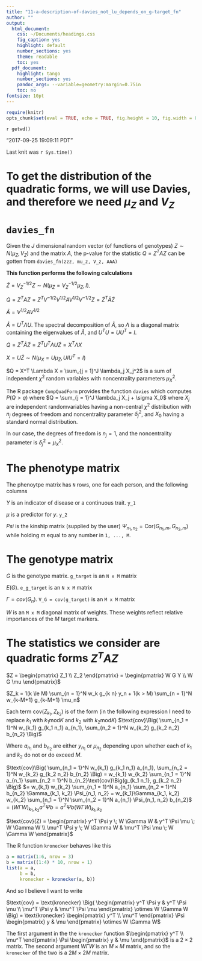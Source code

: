 ```yaml
---
title: "11-a-description-of-davies_not_lu_depends_on_g-target_fn"
author: ""
output:
  html_document:
    css: ~/Documents/headings.css
    fig_caption: yes
    highlight: default
    number_sections: yes
    theme: readable
    toc: yes
  pdf_document:
    highlight: tango
    number_sections: yes
    pandoc_args: --variable=geometry:margin=0.75in
    toc: no
fontsize: 10pt
---
```

<A NAME="top"> </A>

```r
require(knitr)
opts_chunk$set(eval = TRUE, echo = TRUE, fig.height = 10, fig.width = 8, tidy=FALSE)
```

`r getwd()`  

"2017-09-25 19:09:11 PDT"

Last knit was `r Sys.time()`


# To get the distribution of the quadratic forms, we will use Davies, and therefore we need $\mu_Z$ and $V_Z$

# `davies_fn`

Given the $J$ dimensional random vector (of functions of genotypes) $Z \sim N \big( \mu_Z, V_Z \big)$ and the matrix $A$, 
the p-value for the statistic $Q = Z^T A Z$ can be gotten from `davies_fn(zzz, mu_z, V_z, AAA)`

**This function performs the following calculations**

$\tilde{Z} = V_{Z}^{-1/2} Z \sim N \big( \mu_{\tilde{Z}} = V_{Z}^{-1/2} \mu_Z, I \big)$.

$Q = Z^T A Z = Z^T V^{-1/2} V^{1/2} A V^{1/2} V^{-1/2} Z = \tilde{Z}^T \tilde{A} \tilde{Z}$

$\tilde{A} = V^{1/2} A V^{1/2}$

$\tilde{A} = U^T \Lambda U$. The spectral decomposition of $\tilde{A}$, so $\Lambda$ is a diagonal matrix containing the eigenvalues of $\tilde{A}$, and $U^T U = U U^T = I$.

$Q = \tilde{Z}^T \tilde{A} \tilde{Z} = \tilde{Z}^T U^T \Lambda U \tilde{Z} = X^T \Lambda X$

$X = U \tilde{Z} \sim N \big( \mu_X = U \mu_{\tilde{Z}}, U I U^T = I)$

$Q = X^T \Lambda X = \sum_{j = 1}^J \lambda_j X_j^2$ is a sum of independent $\chi^2$ random variables with noncentrality parameters $\mu_X^2$.

The R package `CompQuadForm` provides the function `davies` which computes $P(Q > q)$ where $Q = \sum_{j = 1}^J \lambda_j X_j + \sigma X_0$ where $X_j$ are independent randomvariables having a non-central $\chi^2$ distribution with $n_j$ degrees of freedom and noncentrality parameter $\delta_j^2$, and $X_0$ having a standard normal distribution.

In our case, the degrees of freedom is $n_j = 1$, and the noncentrality parameter is $\delta_j^2 = \mu_X^2$.

# The phenotype matrix

The phenoytpe matrix has `N` rows, one for each person, and the following columns

$Y$ is an indicator of disease or a continuous trait.  `y_1`

$\mu$ is a predictor for $y$.  `y_2`

$Psi$ is the kinship matrix (supplied by the user) $\Psi_{n_1, n_2} = \text{Cor}(G_{n_1, m}, G_{n_2, m})$ while holding $m$ equal to any number in `1, ..., M`.


# The genotype matrix

$G$  is the genotype matrix. `g_target` is an `N x M` matrix

$E(G)$. `e_g_target` is an `N x M` matrix

$\Gamma = cov(G_n)$. `V_G = cov(g_target)` is an `M x M` matrix

$W$ is an `M x M` diagonal matrix of weights.  These weights reflect relative importances of the $M$ target markers.

# The statistics we consider are quadratic forms $Z^T A Z$


$Z = \begin{pmatrix}
Z_1 \\
Z_2
\end{pmatrix} = \begin{pmatrix}
W G Y \\
W G \mu
\end{pmatrix}$

$Z_k = 1(k \le M) \sum_{n = 1}^N w_k g_{k n} y_n + 1(k > M) \sum_{n = 1}^N w_{k-M+1} g_{k-M+1} \mu_n$


Each term $\text{cov}(Z_{k_1}, Z_{k_2})$ is of the form (in the following expression I need to replace $k_1$ with $k_1\text{mod}K$
and $k_2$ with $k_2\text{mod}K$) 
$\text{cov}\Big( \sum_{n_1 = 1}^N w_{k_1} g_{k_1 n_1} a_{n_1}, \sum_{n_2 = 1}^N w_{k_2} g_{k_2 n_2} b_{n_2} \Big)$

Where $a_{n_1}$ and $b_{n_2}$ are either $y_{n_1}$ or $\mu_{n_2}$ depending upon whether each of $k_1$ and $k_2$ do not or do exceed $M$.


$\text{cov}\Big( \sum_{n_1 = 1}^N w_{k_1} g_{k_1 n_1} a_{n_1}, \sum_{n_2 = 1}^N w_{k_2} g_{k_2 n_2} b_{n_2} \Big)
= w_{k_1} w_{k_2} \sum_{n_1 = 1}^N   a_{n_1} \sum_{n_2 = 1}^N  b_{n_2}\text{cov}\Big(g_{k_1 n_1}, g_{k_2 n_2} \Big)$
$= w_{k_1} w_{k_2} \sum_{n_1 = 1}^N   a_{n_1} \sum_{n_2 = 1}^N  b_{n_2} \Gamma_{k_1, k_2} \Psi_{n_1, n_2}
= w_{k_1}\Gamma_{k_1, k_2} w_{k_2} \sum_{n_1 = 1}^N   \sum_{n_2 = 1}^N a_{n_1}  \Psi_{n_1, n_2} b_{n_2}$
$= \Big(W \Gamma W \Big)_{k_1, k_2} a^T \Psi b = a^T \Psi b \Big(W \Gamma W \Big)_{k_1, k_2}$

$\text{cov}(Z) = \begin{pmatrix}
y^T   \Psi y \;  W \Gamma W  & y^T   \Psi \mu \; W \Gamma W   \\
\mu^T \Psi y \;  W \Gamma W  & \mu^T \Psi \mu \; W \Gamma W  
\end{pmatrix}$


The R function `kronecker` behaves like this

```r
a = matrix(1:6, nrow = 3)
b = matrix((1:4) * 10, nrow = 1)
list(a = a,
     b = b,
     kronecker = kronecker(a, b))
```

And so I believe I want to write

$\text{cov} = \text{kronecker} \Big(  \begin{pmatrix}
 y^T \Psi y   &   y^T \Psi \mu \\
 \mu^T \Psi y &  \mu^T \Psi \mu
\end{pmatrix} \otimes W \Gamma W 
\Big) = \text{kronecker}  \begin{pmatrix}
y^T \\
\mu^T
\end{pmatrix} \Psi \begin{pmatrix} y & \mu \end{pmatrix} \otimes W \Gamma W$

The first argument in the the `kronecker` function 
$\begin{pmatrix}
y^T \\
\mu^T
\end{pmatrix} \Psi \begin{pmatrix} y & \mu \end{pmatrix}$ is a $2 \times 2$ matrix.
The second argument $W \Gamma W$ is an $M \times M$ matrix, and so the `kronecker` of the two is a $2M \times 2M$ matrix.







